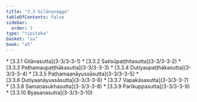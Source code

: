 ```yaml
---
title: "3.3 Gilānavagga"
tableOfContents: false
sidebar:
  order: 3
type: "tipitaka"
basket: "su"
book: "a5"
---
```



<DynamicBreadcrumb />



<TableOfContents book="a5" section="3.3">
* [3.3.1 Gilānasutta](3-3/3-3-1)
* [3.3.2 Satisūpaṭṭhitasutta](3-3/3-3-2)
* [3.3.3 Paṭhamaupaṭṭhākasutta](3-3/3-3-3)
* [3.3.4 Dutiyaupaṭṭhākasutta](3-3/3-3-4)
* [3.3.5 Paṭhamaanāyussāsutta](3-3/3-3-5)
* [3.3.6 Dutiyaanāyussāsutta](3-3/3-3-6)
* [3.3.7 Vapakāsasutta](3-3/3-3-7)
* [3.3.8 Samaṇasukhasutta](3-3/3-3-8)
* [3.3.9 Parikuppasutta](3-3/3-3-9)
* [3.3.10 Byasanasutta](3-3/3-3-10)
</TableOfContents>